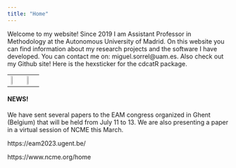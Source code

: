 ```yaml
---
title: "Home"
---
```


Welcome to my website!  Since 2019 I am Assistant Professor in Methodology at the Autonomous University of Madrid. On this website you can find information about my research projects and the software I have developed. You can contact me on: miguel.sorrel@uam.es. Also check out my Github site! Here is the hexsticker for the cdcatR package.

<center>

|   |   |
|---|---|
| ![](images/cdcatR_hex.png){width=40%}| ![](images/miguel-sorrel-small.png){width=40%} |

</center>


#### NEWS!
We have sent several papers to the EAM congress organized in Ghent (Belgium) that will be held from July 11 to 13. We are also presenting a paper in a virtual session of NCME this March. 

https://eam2023.ugent.be/

https://www.ncme.org/home 

